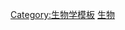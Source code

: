 {{cite book en
| title = Mammal Species of the World
| last = Gardner
| first = Alfred
| pages = {{{pages}}}
| edition = 3rd edition
| editor = Wilson, D. E., and Reeder, D. M. (eds)
| date = November 16, 2005
| publisher = Johns Hopkins University Press
| isbn = 0-801-88221-4
| url = http://www.bucknell.edu/msw3
}}<noinclude>[[Category:生物学模板]][[Category:外部资源模板|生物]]</noinclude>